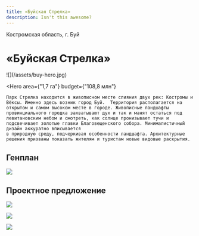 ```yaml
---
title: «Буйская Стрелка»
description: Isn't this awesome?
---
```


<AffinumLogo />

Костромская область, г. Буй

# «Буйская Стрелка»

<Wide>
    ![](/assets/buy-hero.jpg)
</Wide>

<Hero
    area={"1,7 га"}
    budget={"108,8 млн"}
>
    Парк Стрелка находится в живописном месте слияния двух рек: Костромы и Вёксы. Именно здесь возник город Буй.  Территория располагается на открытом и самом высоком месте в городе. Живописные ландшафты провинциального городка захватывают дух и так и манят остаться под левитановским небом и смотреть, как солнце про­низывает тучи и подсвечивает золотые главки Благовещенского собора. Минимали­стичный дизайн аккуратно вписывается 
    в природную среду, подчеркивая особенности ландшафта. Архитектурные решения призваны показать жителям и туристам новые видовые раскрытия.
</Hero>

## Генплан

![](/assets/buy-00.jpg)

## Проектное предложение

![](/assets/buy-01.jpg)

![](/assets/buy-02.jpg)

![](/assets/buy-03.jpg)

